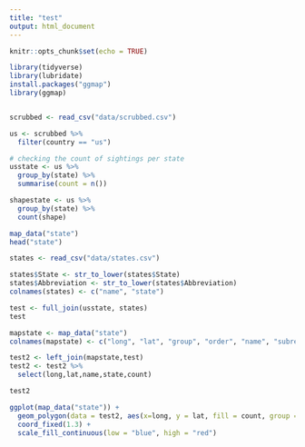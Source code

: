 ```yaml
---
title: "test"
output: html_document
---
```


```r
knitr::opts_chunk$set(echo = TRUE)
```

```r
library(tidyverse)
library(lubridate)
install.packages("ggmap")
library(ggmap)


scrubbed <- read_csv("data/scrubbed.csv")
```


```r
us <- scrubbed %>% 
  filter(country == "us")

# checking the count of sightings per state
usstate <- us %>%  
  group_by(state) %>% 
  summarise(count = n())

shapestate <- us %>% 
  group_by(state) %>% 
  count(shape)
```


```r
map_data("state")
head("state")
```


```r
states <- read_csv("data/states.csv")
```


```r
states$State <- str_to_lower(states$State)
states$Abbreviation <- str_to_lower(states$Abbreviation)
colnames(states) <- c("name", "state")
```

```r
test <- full_join(usstate, states)
test
```

```r
mapstate <- map_data("state")
colnames(mapstate) <- c("long", "lat", "group", "order", "name", "subregion")

test2 <- left_join(mapstate,test)
test2 <- test2 %>% 
  select(long,lat,name,state,count)

test2
```

```r
ggplot(map_data("state")) + 
  geom_polygon(data = test2, aes(x=long, y = lat, fill = count, group = name)) + 
  coord_fixed(1.3) +
  scale_fill_continuous(low = "blue", high = "red")
```




